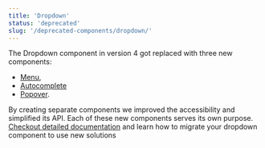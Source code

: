 ```yaml
---
title: 'Dropdown'
status: 'deprecated'
slug: '/deprecated-components/dropdown/'
---
```


The Dropdown component in version 4 got replaced with three new components:

- [Menu](https://github.com/contentful/forma-36/blob/forma-v4/packages/components/menu/Menu.mdx),
- [Autocomplete](https://github.com/contentful/forma-36/blob/forma-v4/packages/components/autocomplete/Autocomplete.mdx)
- [Popover](https://github.com/contentful/forma-36/blob/forma-v4/packages/components/popover/Popover.mdx).

By creating separate components we improved the accessibility and simplified its API. Each of these new components serves its own purpose.
[Checkout detailed documentation](https://github.com/contentful/forma-36/blob/forma-v4/MIGRATION.md#dropdown) and learn how to migrate your dropdown component to use new solutions
